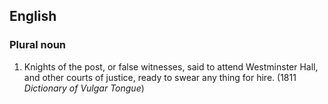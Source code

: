 ==English==
===Plural noun===
# {{vulgar}} Knights of the post, or false witnesses, said to attend Westminster Hall, and other courts of justice, ready to swear any thing for hire. (1811 ''Dictionary of Vulgar Tongue'')